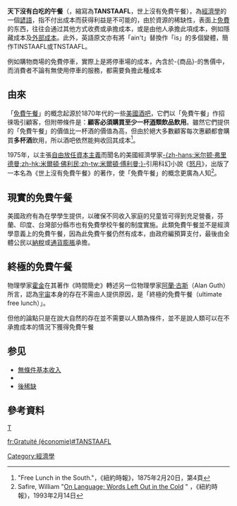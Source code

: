 {{NoteTA
|G1=Economics
}}
'''天下沒有白吃的午餐'''（{{lang-en|There ain't no such thing as a free lunch}}，縮寫為'''TANSTAAFL'''，世上沒有免費午餐），為[[經濟學|經濟學]]的一個[[諺語|諺語]]，指不付出成本而获得利益是不可能的，由於資源的稀缺性，表面上[[免費|免費]]的东西，往往会通过其他方式收费或承擔成本，或是由他人承擔此項成本，例如隱藏成本及[[外部成本|外部成本]]。此外，英語原文亦有將「ain't」替換作「is」的多個變體，簡作TINSTAAFL或TNSTAAFL。

例如購物商場的免費停車，實際上是將停車場的成本，內含於-{商品}-的售價中，而消費者不論有無使用停車的服務，都需要負擔此種成本

== 由來 ==
「[[免費|免費]][[午餐|午餐]]」的概念起源於1870年代的一些[[美國|美國]][[酒吧|酒吧]]，它們以「免費午餐」作招徠吸引顧客，但附帶條件是：'''顧客必須購買至少一杯[[酒|酒]]類飲品飲用'''。雖然它們提供的「免費午餐」的價值比一杯酒的價值為高，但由於絕大多數顧客每次惠顧都會購買'''多杯酒'''飲用，所以酒吧依然能夠收回其成本<ref>"Free Lunch in the South."，《紐約時報》，1875年2月20日，第4頁</ref>。

1975年，以主張[[自由放任|自由放任]][[資本主義|資本主義]]而聞名的美國經濟學家[[米爾頓·佛利民|-{zh-hans:米尔顿·弗里德曼;zh-hk:米爾頓·佛利民;zh-tw:米爾頓·傅利曼;}-]]引用科幻小說《[[怒月|怒月]]》，出版了一本名為《世上沒有免費午餐》的著作，使「免費午餐」的概念更廣為人知<ref name="safire">Safire, William "[http://query.nytimes.com/gst/fullpage.html?res=9F0CE7DF1138F937A25751C0A965958260 On Language; Words Left Out in the Cold] {{Wayback|url=http://query.nytimes.com/gst/fullpage.html?res=9F0CE7DF1138F937A25751C0A965958260 |date=20080731194323 }}" ，《紐約時報》，1993年2月14日</ref>。

==現實的免費午餐==
美國政府有為在學學生提供{{link-en|美国学校供餐计划|School meal programs in the United States|免費的午餐}}，以確保不同收入家庭的兒童皆可得到充足營養，芬蘭、印度、台灣部分縣市也有免費學校午餐的制度實施。此類免費午餐並不是經濟學意義上的免費午餐，因為此免費午餐仍然有成本，由政府編預算支付，最後由全體公民以[[納稅|納稅]]或[[通貨膨脹|通貨膨脹]]承擔。

==終極的免費午餐==
物理學家[[霍金|霍金]]在其著作《時間簡史》轉述另一位物理學家[[阿蘭·古斯|阿蘭·古斯]]（Alan Guth）所言，認為[[宇宙|宇宙]]本身的存在不需由人提供原因，是「終極的免費午餐（ultimate free lunch）」。

但他的論點只是在說大自然的存在並不需要以人類為條件，並不是說人類可以在不承擔成本的情況下獲得免費午餐

== 参见 ==
* [[無條件基本收入|無條件基本收入]]
* {{le|成本外部化|cost externalizing}}
* [[後稀缺|後稀缺]]

== 參考資料 ==
{{reflist}}

[[Category:經濟學|Category:經濟學]]
[[分類:諺語|T]]

[[fr:Gratuité_(économie)#TANSTAAFL|fr:Gratuité (économie)#TANSTAAFL]]